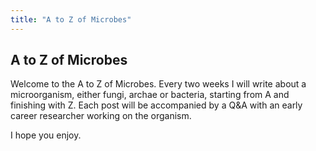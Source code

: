 ```yaml
---
title: "A to Z of Microbes"
---
```


## A to Z of Microbes

Welcome to the A to Z of Microbes.  Every two weeks I will write about a microorganism, either fungi, archae or bacteria, starting from A and finishing with Z.  Each post will be accompanied by a Q&A with an early career researcher working on the organism.

I hope you enjoy.
